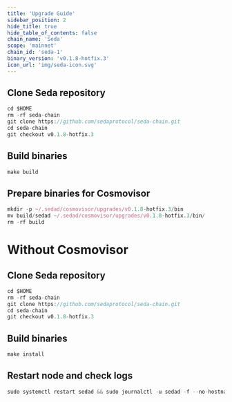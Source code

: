 ```yaml
---
title: 'Upgrade Guide'
sidebar_position: 2
hide_title: true
hide_table_of_contents: false
chain_name: 'Seda'
scope: 'mainnet'
chain_id: 'seda-1'
binary_version: 'v0.1.8-hotfix.3'
icon_url: 'img/seda-icon.svg'
---
```



<PageTitle
  iconUrl="img/seda-icon.svg"
  title="Seda Upgrade Guide"
  chainId="seda-1"
  version="v0.1.8-hotfix.3"
/>

## Clone Seda repository

```js
cd $HOME
rm -rf seda-chain
git clone https://github.com/sedaprotocol/seda-chain.git
cd seda-chain
git checkout v0.1.8-hotfix.3
```

## Build binaries

```js
make build
```

## Prepare binaries for Cosmovisor

```js
mkdir -p ~/.sedad/cosmovisor/upgrades/v0.1.8-hotfix.3/bin
mv build/sedad ~/.sedad/cosmovisor/upgrades/v0.1.8-hotfix.3/bin/
rm -rf build
```

# Without Cosmovisor

## Clone Seda repository

```js
cd $HOME
rm -rf seda-chain
git clone https://github.com/sedaprotocol/seda-chain.git
cd seda-chain
git checkout v0.1.8-hotfix.3
```

## Build binaries

```js
make install
```

## Restart node and check logs

```js
sudo systemctl restart sedad && sudo journalctl -u sedad -f --no-hostname -o cat
```
